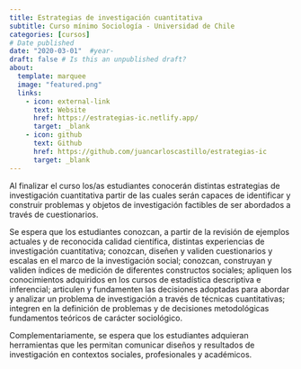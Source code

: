 ```yaml
---
title: Estrategias de investigación cuantitativa
subtitle: Curso mínimo Sociología - Universidad de Chile
categories: [cursos]
# Date published
date: "2020-03-01"  #year-
draft: false # Is this an unpublished draft?
about:
  template: marquee
  image: "featured.png"  
  links:
    - icon: external-link
      text: Website
      href: https://estrategias-ic.netlify.app/
      target: _blank
    - icon: github
      text: Github
      href: https://github.com/juancarloscastillo/estrategias-ic
      target: _blank
---
```


Al finalizar el curso los/as estudiantes conocerán distintas estrategias de investigación cuantitativa partir de las cuales serán capaces de identificar y construir problemas y objetos de investigación factibles de ser abordados a través de cuestionarios.

Se espera que los estudiantes conozcan, a partir de la revisión de ejemplos actuales y de reconocida calidad científica, distintas experiencias de investigación cuantitativa; conozcan, diseñen y validen cuestionarios y escalas en el marco de la investigación social; conozcan, construyan y validen índices de medición de diferentes constructos sociales; apliquen los conocimientos adquiridos en los cursos de estadística descriptiva e inferencial; articulen y fundamenten las decisiones adoptadas para abordar y analizar un problema de investigación a través de técnicas cuantitativas; integren en la definición de problemas y de decisiones metodológicas fundamentos teóricos de carácter sociológico.

Complementariamente, se espera que los estudiantes adquieran herramientas que les permitan comunicar diseños y resultados de investigación en contextos sociales, profesionales y académicos.
